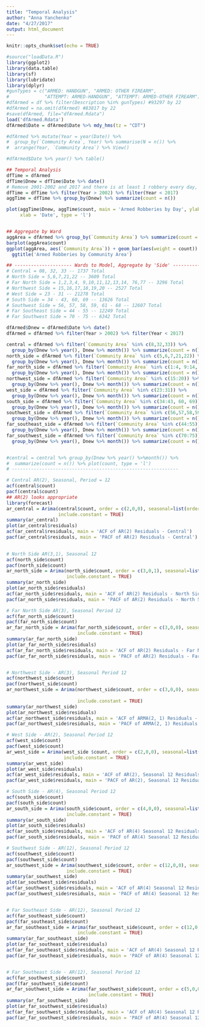 ```yaml
---
title: "Temporal Analysis"
author: "Anna Yanchenko"
date: "4/27/2017"
output: html_document
---
```


```r
knitr::opts_chunk$set(echo = TRUE)
```



```r
#source("loadData.R")
library(ggplot2)
library(data.table)
library(sf)
library(lubridate)
library(dplyr)
#gunTypes = c("ARMED: HANDGUN", "ARMED: OTHER FIREARM", 
#             "ATTEMPT: ARMED-HANDGUN", "ATTEMPT: ARMED-OTHER FIREARM")
#dfArmed = df %>% filter(Description %in% gunTypes) #93297 by 22
#dfArmed = na.omit(dfArmed) #83817 by 22
#save(dfArmed, file="dfArmed.Rdata")
load('dfArmed.Rdata')
dfArmed$Date = dfArmed$Date %>% mdy_hms(tz = "CDT")

#dfArmed %>% mutate(Year = year(Date)) %>% 
#  group_by(`Community Area`, Year) %>% summarise(N = n()) %>% 
#  arrange(Year, `Community Area`) %>% View()

#dfArmed$Date %>% year() %>% table()

## Temporal Analysis
dfTime = dfArmed
dfTime$Dnew = dfTime$Date %>% date() 
# Remove 2001-2002 and 2017 and there is at least 1 robbery every day, t = 1 day
dfTime = dfTime %>% filter(Year > 2002) %>% filter(Year < 2017)
aggTime = dfTime %>% group_by(Dnew) %>% summarize(count = n())

plot(aggTime$Dnew, aggTime$count, main = 'Armed Robberies by Day', ylab = 'Count',
     xlab = 'Date', type = 'l')


## Aggregate by Ward
aggArea = dfArmed %>% group_by(`Community Area`) %>% summarize(count = n()) 
barplot(aggArea$count)
ggplot(aggArea, aes(`Community Area`)) + geom_bar(aes(weight = count)) + 
  ggtitle('Armed Robberies by Community Area')

## --------------------- Wards to Model, Aggregate by 'Side' -------------------------------- ##
# Central = 08, 32, 33 -- 1737 Total
# North Side = 5,6,7,21,22 -- 3609 Total
# Far North Side = 1,2,3,4, 9,10,11,12,13,14, 76,77 -- 3296 Total
# Northwest Side = 15,16,17,18,19,20 -- 2527 Total
# West Side = 23 - 31 -- 21278 Total
# South Side = 34 - 43, 60, 69 -- 13626 Total
# Southwest Side = 56, 57, 58, 59, 61 - 68 -- 12607 Total
# Far Southeast Side = 44 - 55 -- 12249 Total
# Far Southwest Side = 70 - 75 -- 6342 Total

dfArmed$Dnew = dfArmed$Date %>% date() 
dfArmed = dfArmed %>% filter(Year > 2002) %>% filter(Year < 2017)

central = dfArmed %>% filter(`Community Area` %in% c(8,32,33)) %>%
  group_by(Dnew %>% year(), Dnew %>% month()) %>% summarize(count = n())
north_side = dfArmed %>% filter(`Community Area` %in% c(5,6,7,21,22)) %>%
  group_by(Dnew %>% year(), Dnew %>% month()) %>% summarize(count = n())
far_north_side = dfArmed %>% filter(`Community Area` %in% c(1:4, 9:14, 76:77)) %>%
  group_by(Dnew %>% year(), Dnew %>% month()) %>% summarize(count = n())
northwest_side = dfArmed %>% filter(`Community Area` %in% c(15:20)) %>%
  group_by(Dnew %>% year(), Dnew %>% month()) %>% summarize(count = n())
west_side = dfArmed %>% filter(`Community Area` %in% c(23:31)) %>%
  group_by(Dnew %>% year(), Dnew %>% month()) %>% summarize(count = n())
south_side = dfArmed %>% filter(`Community Area` %in% c(34:43, 60, 69)) %>%
  group_by(Dnew %>% year(), Dnew %>% month()) %>% summarize(count = n())
southwest_side = dfArmed %>% filter(`Community Area` %in% c(56,57,58,59,61:68)) %>%
  group_by(Dnew %>% year(), Dnew %>% month()) %>% summarize(count = n())
far_southeast_side = dfArmed %>% filter(`Community Area` %in% c(44:55)) %>%
  group_by(Dnew %>% year(), Dnew %>% month()) %>% summarize(count = n())
far_southwest_side = dfArmed %>% filter(`Community Area` %in% c(70:75)) %>%
  group_by(Dnew %>% year(), Dnew %>% month()) %>% summarize(count = n())


#central = central %>% group_by(Dnew %>% year() %>%month()) %>% 
#  summarize(count = n()) %>% plot(count, type = 'l')
# -------------------------------------------------------------

# Central AR(2), Seasonal, Period = 12
acf(central$count)
pacf(central$count)
## AR(2) looks appropriate
library(forecast)
ar_central = Arima(central$count, order = c(2,0,0), seasonal=list(order=c(1,0,0), period=12),
                   include.constant = TRUE)
summary(ar_central)
plot(ar_central$residuals)
acf(ar_central$residuals, main = 'ACF of AR(2) Residuals - Central')
pacf(ar_central$residuals, main = 'PACF of AR(2) Residuals - Central')

 
# North Side AR(3,1), Seasonal 12
acf(north_side$count)
pacf(north_side$count)
ar_north_side = Arima(north_side$count, order = c(3,0,1), seasonal=list(order=c(1,0,0), period=12),
                      include.constant = TRUE)
summary(ar_north_side)
plot(ar_north_side$residuals)
acf(ar_north_side$residuals, main = 'ACF of AR(2) Residuals - North Side')
pacf(ar_north_side$residuals, main = 'PACF of AR(2) Residuals - North Side')

# Far North Side AR(3), Seasonal Period 12
acf(far_north_side$count)
pacf(far_north_side$count)
ar_far_north_side = Arima(far_north_side$count, order = c(3,0,0), seasonal=list(order=c(1,0,0), period=12),
                          include.constant = TRUE)
summary(ar_far_north_side)
plot(ar_far_north_side$residuals)
acf(ar_far_north_side$residuals, main = 'ACF of AR(2) Residuals - Far North Side')
pacf(ar_far_north_side$residuals, main = 'PACF of AR(2) Residuals - Far North Side')


# Northwest Side - AR(3), Seasonal Period 12
acf(northwest_side$count)
pacf(northwest_side$count)
ar_northwest_side = Arima(northwest_side$count, order = c(3,0,0), seasonal=list(order=c(1,0,0), 
                                                                                period=12),
                          include.constant = TRUE)
summary(ar_northwest_side)
plot(ar_northwest_side$residuals)
acf(ar_northwest_side$residuals, main = 'ACF of ARMA(2, 1) Residuals - Far North Side')
pacf(ar_northwest_side$residuals, main = 'PACF of ARMA(2, 1) Residuals - Far North Side')

# West Side - AR(2), Seasonal Period 12
acf(west_side$count)
pacf(west_side$count)
ar_west_side = Arima(west_side $count, order = c(2,0,0), seasonal=list(order=c(1,0,0), period=12),
                     include.constant = TRUE)
summary(ar_west_side)
plot(ar_west_side$residuals)
acf(ar_west_side$residuals, main = 'ACF of AR(2), Seasonal 12 Residuals - Far North Side')
pacf(ar_west_side$residuals, main = 'PACF of AR(2), Seasonal 12 Residuals - Far North Side')

# South Side - AR(4), Seasonal Period 12
acf(south_side$count)
pacf(south_side$count)
ar_south_side = Arima(south_side$count, order = c(4,0,0), seasonal=list(order=c(1,0,0), period=12),
                      include.constant = TRUE)
summary(ar_south_side)
plot(ar_south_side$residuals)
acf(ar_south_side$residuals, main = 'ACF of AR(4) Seasonal 12 Residuals - Far North Side')
pacf(ar_south_side$residuals, main = 'PACF of AR(4) Seasonal 12 Residuals - Far North Side')

# Southwest Side - AR(12), Seasonal Period 12
acf(southwest_side$count)
pacf(southwest_side$count)
ar_southwest_side = Arima(southwest_side$count, order = c(12,0,0), seasonal=list(order=c(1,0,0), period=12),
                      include.constant = TRUE)
summary(ar_southwest_side)
plot(ar_southwest_side$residuals)
acf(ar_southwest_side$residuals, main = 'ACF of AR(4) Seasonal 12 Residuals - Far North Side')
pacf(ar_southwest_side$residuals, main = 'PACF of AR(4) Seasonal 12 Residuals - Far North Side')


# Far Southeast Side - AR(12), Seasonal Period 12
acf(far_southeast_side$count)
pacf(far_southeast_side$count)
ar_far_southeast_side = Arima(far_southeast_side$count, order = c(12,0,0), seasonal=list(order=c(1,0,0), period=12),
                          include.constant = TRUE)
summary(ar_far_southeast_side)
plot(ar_far_southeast_side$residuals)
acf(ar_far_southeast_side$residuals, main = 'ACF of AR(4) Seasonal 12 Residuals - Far North Side')
pacf(ar_far_southeast_side$residuals, main = 'PACF of AR(4) Seasonal 12 Residuals - Far North Side')


# Far Southeast Side - AR(12), Seasonal Period 12
acf(far_southwest_side$count)
pacf(far_southwest_side$count)
ar_far_southwest_side = Arima(far_southwest_side$count, order = c(5,0,0), seasonal=list(order=c(1,0,0), period=12),
                              include.constant = TRUE)
summary(ar_far_southwest_side)
plot(ar_far_southwest_side$residuals)
acf(ar_far_southwest_side$residuals, main = 'ACF of AR(4) Seasonal 12 Residuals - Far North Side')
pacf(ar_far_southwest_side$residuals, main = 'PACF of AR(4) Seasonal 12 Residuals - Far North Side')


```
